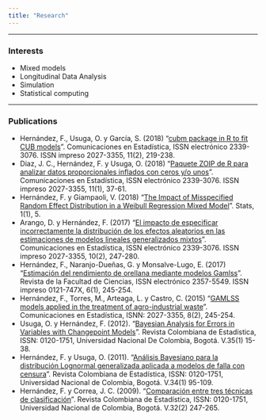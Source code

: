 ```yaml
---
title: "Research"
---
```


<hr>

### Interests
- Mixed models
- Longitudinal Data Analysis
- Simulation
- Statistical computing

<hr>

### Publications
- Hernández, F., Usuga, O. y García, S. (2018)	"[cubm package in R to fit CUB models](http://revistas.usantotomas.edu.co/index.php/estadistica/article/view/11/pdf)". Comunicaciones en Estadística, ISSN electrónico 2339-3076. ISSN impreso 2027-3355, 11(2), 219-238.
- Diaz, J. C., Hernández, F. y Usuga, O. (2018)	"[Paquete ZOIP de R para analizar datos proporcionales inflados con ceros y/o unos](http://revistas.usantotomas.edu.co/index.php/estadistica/article/view/3627/4154)". Comunicaciones en Estadística, ISSN electrónico 2339-3076. ISSN impreso 2027-3355, 11(1), 37-61.
- Hernández, F. y Giampaoli, V. (2018)	"[The Impact of Misspecified Random Effect Distribution in a Weibull Regression Mixed Model](http://www.mdpi.com/2571-905X/1/1/5/htm)". Stats, 1(1), 5.
- Arango, D. y Hernández, F. (2017) "[El impacto de especificar incorrectamente la distribución de los efectos aleatorios en las estimaciones de modelos lineales generalizados mixtos](http://revistas.usta.edu.co/index.php/estadistica/article/view/3267/3833)". Comunicaciones en Estadística, ISSN electrónico 2339-3076. ISSN impreso 2027-3355, 10(2), 247-280.
- Hernández, F., Naranjo-Dueñas, G. y Monsalve-Lugo, E. (2017) "[Estimación del rendimiento de orellana mediante modelos Gamlss](https://revistas.unal.edu.co/index.php/rfc/article/view/61119/60343)". Revista de la Facultad de Ciencias, ISSN electrónico 2357-5549. ISSN impreso 0121-747X, 6(1), 245-254.
- Hernández, F., Torres, M., Arteaga, L. y Castro, C. (2015) "[GAMLSS models applied in the treatment of agro-industrial waste](http://revistas.usta.edu.co/index.php/estadistica/article/viewFile/2176/2447)". Comunicaciones en Estadística, ISNN: 2027-3355, 8(2), 245-254.
- Usuga, O. y Hernández, F. (2012). "[Bayesian Analysis for Errors in Variables with Changepoint Models](https://revistas.unal.edu.co/index.php/estad/article/view/30152/30399)". Revista Colombiana de Estadística, ISSN: 0120-1751, Universidad Nacional De Colombia, Bogotá. V.35(1) 15-38.
- Hernández, F. y Usuga, O. (2011). "[Análisis Bayesiano para la distribución Lognormal generalizada aplicada a modelos de falla con censura](http://www.scielo.org.co/pdf/rce/v34n1/v34n1a05.pdf)". Revista Colombiana de Estadística, ISSN: 0120-1751, Universidad Nacional de Colombia, Bogotá. V.34(1) 95-109.
- Hernández, F. y Correa, J. C. (2009). "[Comparación entre tres técnicas de clasificación](http://www.redalyc.org/articulo.oa?id=89912259005)". Revista Colombiana de Estadística, ISSN: 0120-1751, Universidad Nacional de Colombia, Bogotá. V.32(2) 247-265.

